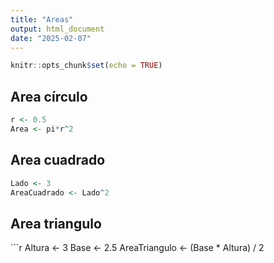 ```yaml
---
title: "Areas"
output: html_document
date: "2025-02-07"
---
```


```r
knitr::opts_chunk$set(echo = TRUE)
```

## Area círculo



```r
r <- 0.5
Area <- pi*r^2

```

## Area cuadrado



```r
Lado <- 3
AreaCuadrado <- Lado^2

```

## Area triangulo



```r
Altura <- 3
Base <- 2.5
AreaTriangulo <- (Base * Altura) / 2 
